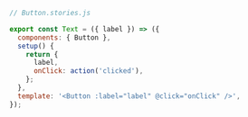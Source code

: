 ```js
// Button.stories.js

export const Text = ({ label }) => ({
  components: { Button },
  setup() {
    return {
      label,
      onClick: action('clicked'),
    };
  },
  template: '<Button :label="label" @click="onClick" />',
});
```